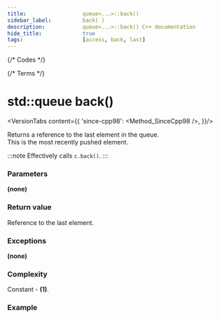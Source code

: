 ```yaml
---
title:					queue<...>::back()
sidebar_label:			back( )
description:			queue<...>::back() C++ documentation
hide_title:				true
tags:					[access, back, last]
---
```




{/* Codes */}

{/* Terms */}



# std::queue back()

<VersionTabs content={{
		'since-cpp98': <Method_SinceCpp98 />,
	}}/>

Returns a <Tooltip title={Term_ContAlias_Reference}>reference</Tooltip>  to the last element in the queue.  
This is the most recently pushed element.  

:::note
Effectively calls `c.back()`.
:::

### Parameters

**(none)**

### Return value

Reference to the last element.

### Exceptions

**(none)**

### Complexity

Constant - **(1)**.

### Example

<ImproveSection />
